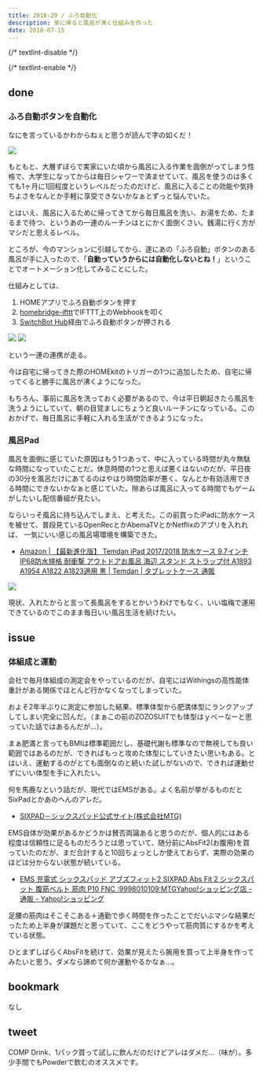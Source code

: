 ```yaml
---
title: 2018-29 / ふろ自動化
description: 家に帰ると風呂が沸く仕組みを作った
date: 2018-07-15
---
```


{/* textlint-disable */}


{/* textlint-enable */}

done
----

###  ふろ自動ボタンを自動化

なにを言っているかわからねぇと思うが読んで字の如くだ！

![](/img/blog/2018-29/20180715191240.jpeg)

もともと、大層ずぼらで実家にいた頃から風呂に入る作業を面倒がってしまう性格で、大学生になってからは毎日シャワーで済ませていて、風呂を使うのは多くても1ヶ月に1回程度というレベルだったのだけど、風呂に入ることの効能や気持ちよさをなんとか手軽に享受できないかなぁとずっと悩んでいた。

とはいえ、風呂に入るために帰ってきてから毎日風呂を洗い、お湯をため、たまるまで待つ、というあの一連のルーチンはとにかく面倒くさい。銭湯に行く方がマシだと思えるレベル。

ところが、今のマンションに引越してから、遂にあの「ふろ自動」ボタンのある風呂が手に入ったので、「**自動っていうからには自動化しないとね！**」ということでオートメーション化してみることにした。

仕組みとしては、

1. HOMEアプリでふろ自動ボタンを押す
2. [homebridge-ifttt](https://github.com/ilcato/homebridge-ifttt)でIFTTT上のWebhookを叩く
3. [SwitchBot Hub](https://www.switch-bot.com/hub)経由でふろ自動ボタンが押される

![](/img/blog/2018-29/20180715191657.jpeg)
![](/img/blog/2018-29/20180715190131.jpeg)

という一連の連携が走る。

今は自宅に帰ってきた際のHOMEkitのトリガーの1つに追加したため、自宅に帰ってくると勝手に風呂が沸くようになった。

もちろん、事前に風呂を洗っておく必要があるので、今は平日朝起きたら風呂を洗うようにしていて、朝の目覚ましにちょうど良いルーチンになっている。このおかげで、毎日風呂に手軽に入れる生活ができるようになった。

###  風呂Pad

風呂を面倒に感じていた原因はもう1つあって、中に入っている時間が丸々無駄な時間になっていたことだ。休息時間の1つと思えば悪くはないのだが、平日夜の30分を風呂だけにあてるのはやはり時間効率が悪く、なんとか有効活用できる時間にできないかなぁと感じていた。隙あらば風呂に入ってる時間でもゲームがしたいし配信番組が見たい。

ならいっそ風呂に持ち込んでしまえ、と考えた。この前買ったiPadに防水ケースを被せて、普段見ているOpenRecとかAbemaTVとかNetflixのアプリを入れれば、 一気にいい感じの風呂場環境を構築できた。

- [Amazon | 【最新進化版】 Temdan iPad 2017/2018 防水ケース 9.7インチ IP68防水規格 耐衝撃 アウトドアお風呂 海辺 スタンド ストラップ付 A1893 A1954 A1822 A1823適用 黒 | Temdan | タブレットケース 通販](https://www.amazon.co.jp/dp/B077QNB3NJ)

![](/img/blog/2018-29/20180715193640.jpeg)

現状、入れたからと言って長風呂をするとかいうわけでもなく、いい塩梅で運用できているのでこのまま毎日いい風呂生活を続けたい。

issue
----

###  体組成と運動

会社で毎月体組成の測定会をやっているのだが、自宅にはWithingsの高性能体重計がある関係でほとんど行かなくなってしまっていた。

およそ2年半ぶりに測定に参加した結果、標準体型から肥満体型にランクアップしてしまい完全に凹んだ。（まぁこの前のZOZOSUITでも体型はｙべーなーと思っていた話ではあるんだが...）。

まぁ肥満と言ってもBMIは標準範囲だし、基礎代謝も標準なので無視しても良い範囲ではあるのだが、できればもっと攻めた体型にしていきたい思いもある。とはいえ、運動するのがとても面倒なのと続いた試しがないので、できれば運動せずにいい体型を手に入れたい。

何を馬鹿なという話だが、現代ではEMSがある。よく名前が挙がるものだとSixPadとかあのへんのアレだ。

- [SIXPAD－シックスパッド公式サイト(株式会社MTG)](https://www.mtgec.jp/wellness/sixpad/img_2019/mainvisual/img_mainv_sixpad_hometrainning_pc.jpg)

EMS自体が効果があるかどうかは賛否両論あると思うのだが、個人的にはある程度は信頼性に足るものだろうとは思っていて、随分前にAbsFit2(お腹用)を買っていたのだが、まだ合計すると10回ちょっとしか使えておらず、実際の効果のほどは分からない状態が続いている。

- [EMS 充電式 シックスパッド アブズフィット2 SIXPAD Abs Fit 2 シックスパット 腹筋ベルト 筋肉 P10 FNC :9998010109:MTGYahoo!ショッピング店 - 通販 - Yahoo!ショッピング](https://store.shopping.yahoo.co.jp/store/mtgec/item/9998010109/)

足腰の筋肉はそこそこある＋通勤で歩く時間を作ったことでだいぶマシな結果だったため上半身が課題だと思っていて、ここをどうやって筋肉質にするかを考えている状態。

ひとまずしばらくAbsFitを続けて、効果が見えたら腕用を買って上半身を作ってみたいと思う。ダメなら諦めて何か運動やるかなぁ...。

bookmark
----

なし

tweet
----

COMP Drink、1パック買って試しに飲んだのだけどアレはダメだ...（味が）。多少手間でもPowderで飲むのオススメです。

<X url="https://twitter.com/legnoh/status/1017922404218093568" />
